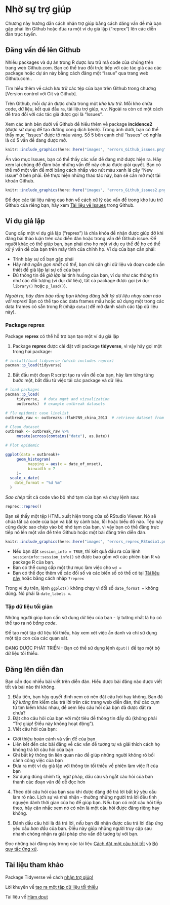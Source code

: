 
# Nhờ sự trợ giúp {#help}

Chương này hướng dẫn cách nhận trợ giúp bằng cách đăng vấn đề mà bạn gặp phải lên Github hoặc đưa ra một ví dụ giả lập ("reprex") lên các diễn đàn trực tuyến. 



## Đăng vấn đề lên Github 

Nhiều packages và dự án trong R được lưu trữ mã code của chúng trên trang web Github.com. Bạn có thể trao đổi trực tiếp với các tác giả của các package hoặc dự án này bằng cách đăng một "Issue" qua trang web Github.com..

Tìm hiểu thêm về cách lưu trữ các tệp của bạn trên Github trong chương [Version control với Git và Github].

Trên Github, mỗi dự án được chứa trong một *kho lưu trữ*. Mỗi kho chứa code, dữ liệu, kết quả đầu ra, tài liệu trợ giúp, v.v. Ngoài ra còn có một cách để trao đổi với các tác giả được gọi là "Issues". 

Xem các ảnh bên dưới về Github để hiểu thêm về package **incidence2** (được sử dụng để tạo đường cong dịch bệnh). Trong ảnh dưới, bạn có thể thấy mục "Issues" được tô màu vàng. Số 5 bên cạnh chữ "Issues" có nghĩa là có 5 vấn đề đang được mở.  

```r
knitr::include_graphics(here::here("images", "errors_Github_issues.png"))
```

Ấn vào mục Issues, bạn có thể thấy các vấn đề đang mở được hiện ra. Hãy xem lại chúng để đảm bảo những vấn đề này chưa được giải quyết. Bạn có thể mở một vấn đề mới bằng cách nhấp vào nút màu xanh lá cây "New issue" ở bên phải. Để thực hiện những thao tác này, bạn sẽ cần mở một tài khoản Github. 

```r
knitr::include_graphics(here::here("images", "errors_Github_issues2.png"))
```


Để đọc các tài liệu nâng cao hơn về cách xử lý các vấn đề trong kho lưu trữ Github của riêng bạn, hãy xem [Tài liệu về Issues](https://guides.github.com/features/issues/) trong Github.  



## Ví dụ giả lập 

Cung cấp một ví dụ giả lập ("reprex") là chìa khóa để nhận được giúp đỡ khi đăng bài thảo luận trên các diễn đàn hoặc trong vấn đề Github issue. Để người khác có thể giúp bạn, bạn phải cho họ một ví dụ cụ thể để họ có thể xử ý vấn dề của bạn trên máy tính của chính họ. Ví dụ của bạn cần phải:

* Trình bày sự cố bạn gặp phải 
* Hãy nhớ *ngắn gọn nhất có thể*, bạn chi cân ghi dữ liệu và đoạn code cần thiết để giả lập lại sự cố của bạn
* Đủ thông tin để *giả lập* lại tình huống của bạn, ví dụ như các thông tin như các đối tượng (ví dụ: dữ liệu), tất cả package được gọi (ví dụ:  `library()` hoặc `p_load()`).

*Ngoài ra, hãy đảm bảo rằng bạn không đăng bất kỳ dữ liệu nhạy cảm nào với reprex!* Bạn có thể tạo các data frames mẫu hoặc sử dụng một trong các data frames có sẵn trong R (nhập `data()`để mở danh sách các tập dữ liệu này). 



### Package **reprex**  {.unnumbered}  

Package **reprex** có thể hỗ trợ bạn tạo một ví dụ giả lập 

1) Package **reprex** được cài đặt với package **tidyverse**, vì vậy hãy gọi một trong hai package: 

```r
# install/load tidyverse (which includes reprex)
pacman::p_load(tidyverse)
```

2) Bắt đầu một đoạn R script tạo ra vấn đề của bạn, hãy làm từng từng bước một, bắt đầu từ việc tải các package và dữ liệu. 

```r
# load packages
pacman::p_load(
     tidyverse,  # data mgmt and vizualization
     outbreaks)  # example outbreak datasets

# flu epidemic case linelist
outbreak_raw <- outbreaks::fluH7N9_china_2013  # retrieve dataset from outbreaks package

# Clean dataset
outbreak <- outbreak_raw %>% 
     mutate(across(contains("date"), as.Date))

# Plot epidemic

ggplot(data = outbreak)+
     geom_histogram(
          mapping = aes(x = date_of_onset),
          binwidth = 7
     )+
  scale_x_date(
    date_format = "%d %m"
  )

```

*Sao chép* tất cả code vào bộ nhớ tạm của bạn và chạy lệnh sau: 

```r
reprex::reprex()
```

Bạn sẽ thấy một tệp HTML xuất hiện trong cửa sổ RStudio Viewer. Nó sẽ chứa tất cả code của bạn và bất kỳ cảnh báo, lỗi hoặc biểu đồ nào. Tệp này cũng được sao chép vào bộ nhớ tạm của bạn, vì vậy bạn có thể đăng trực tiếp nó lên một vấn đề trên Github hoặc một bài đăng trên diễn đàn. 

```r
knitr::include_graphics(here::here("images", "errors_reprex_RStudio1.png"))
```


* Nếu bạn đặt `session_info = TRUE`, thì kết quả đầu ra của lệnh `sessioninfo::session_info()` sẽ được bao gồm với các phiên bản R và package R của bạn. 
* Bạn có thể cung cấp một thư mục làm việc cho `wd = `  
* Bạn có thể đọc thêm về các đối số và các biến số có thể có tại [Tài liệu này]() hoặc bằng cách nhập `?reprex`

Trong ví dụ trên, lệnh `ggplot()` không chạy vì đối số `date_format =` không đúng. Nó phải là `date_labels = `. 


### Tập dữ liệu tối giản {.unnumbered}  

Những người giúp bạn cần sử dụng dữ liệu của bạn - lý tưởng nhất là họ có thể tạo ra nó *bằng code*.  

Để tạo một tập dữ liệu tối thiểu, hãy xem xét việc ẩn danh và chỉ sử dụng một tập con của các quan sát. 

ĐANG ĐƯỢC PHÁT TRIỂN - Bạn có thể sử dụng lệnh `dput()` để tạo một bộ dữ liệu tối thiểu.  




## Đăng lên diễn đàn   

Bạn cần đọc nhiều bài viết trên diễn đàn. Hiểu được bài đăng nào được viết tốt và bài nào thì không.  

1) Đầu tiên, bạn hãy quyết định xem có nên đặt câu hỏi hay không. Bạn đã *kỹ lưỡng* tìm kiếm câu trả lời trên các trang web diễn đàn, thử các cụm từ tìm kiếm khác nhau, để xem liệu câu hỏi của bạn đã được đặt ra chưa? 
2) Đặt cho câu hỏi của bạn với một tiêu đề thông tin đầy đủ (không phải "Trợ giúp! Điều này không hoạt động").
3) Viết câu hỏi của bạn:  

* Giới thiệu hoàn cảnh và vấn đề của bạn
* Liên kết đến các bài đăng về các vấn đề tương tự và giải thích cách họ không trả lời câu hỏi của bạn
* Ghi bất kỳ thông tin liên quan nào để giúp những người không rõ bối cảnh công việc của bạn
* Đưa ra một ví dụ giả lập với thông tin tối thiểu về phiên làm việc R của bạn
* Sử dụng đúng chính tả, ngữ pháp, dấu câu và ngắt câu hỏi của bạn thành các đoạn văn để dễ đọc hơn 

4) Theo dõi câu hỏi của bạn sau khi được đăng để trả lời bất kỳ yêu cầu làm rõ nào. Lịch sự và nhã nhặn - thường những người trả lời đều tình nguyện dành thời gian của họ để giúp bạn. Nếu bạn có một câu hỏi tiếp theo, hãy cân nhắc xem nó có nên là một câu hỏi được đăng riêng hay không. 

5) Đánh dấu câu hỏi là đã trả lời, *nếu* bạn đã nhận được câu trả lời đáp ứng yêu cầu *ban đầu* của bạn. Điều này giúp những người truy cập sau nhanh chóng nhận ra giải pháp cho vấn đề tương tự với bạn. 


Đọc những bài đăng này trong các tài liệu [Cách đặt một câu hỏi tốt](https://stackoverflow.com/help/how-to-ask) và [Bộ quy tắc ứng xử](https://stackoverflow.com/conduct).  


<!-- ======================================================= -->
## Tài liệu tham khảo { }


Package Tidyverse về cách [nhận trợ giúp!](https://www.tidyverse.org/help/#:~:text=When%20you%20want%20to%20make,to%20load%20the%20reprex%20package.&text=Enter%20reprex()%20in%20the,preview%20of%20your%20rendered%20reprex.)

Lời khuyên về [tạo ra một tập dữ liệu tối thiểu](https://xiangxing98.github.io/R_Learning/R_Reproducible.nb.html#producing-a-minimal-dataset)

Tài liệu về [Hàm dput](https://www.rdocumentation.org/packages/base/versions/3.6.2/topics/dput)
